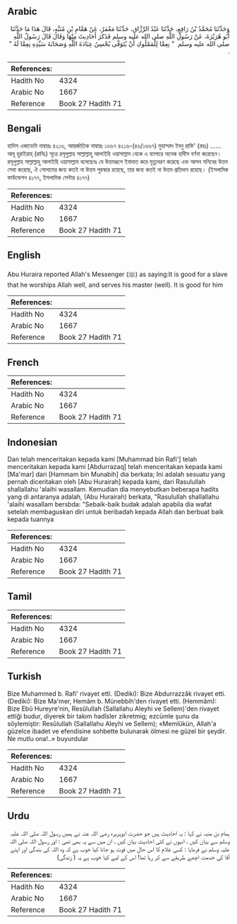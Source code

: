 ## Arabic


<div dir="rtl" lang="ar" style={{fontSize:'larger',backgroundColor:'#f8f9fa',padding:20}}>
وَحَدَّثَنَا مُحَمَّدُ بْنُ رَافِعٍ، حَدَّثَنَا عَبْدُ الرَّزَّاقِ، حَدَّثَنَا مَعْمَرٌ، عَنْ هَمَّامِ بْنِ مُنَبِّهٍ، قَالَ هَذَا مَا حَدَّثَنَا أَبُو هُرَيْرَةَ، عَنْ رَسُولِ اللَّهِ صلى الله عليه وسلم فَذَكَرَ أَحَادِيثَ مِنْهَا وَقَالَ قَالَ رَسُولُ اللَّهِ صلى الله عليه وسلم ‏ "‏ نِعِمَّا لِلْمَمْلُوكِ أَنْ يُتَوَفَّى يُحْسِنُ عِبَادَةَ اللَّهِ وَصَحَابَةَ سَيِّدِهِ نِعِمَّا لَهُ ‏"‏ ‏.‏
</div>
<div style={{backgroundColor:'#f8f9fa',padding:20, marginBottom: 10}}><table> <thead> <tr> <th>References:</th> <th></th> </tr> </thead> <tbody><tr><td>Hadith No</td><td>4324</td></tr><tr><td>Arabic No</td><td>1667</td></tr><tr><td>Reference</td><td>Book 27 Hadith 71</td></tr></tbody></table></div>

## Bengali


<div dir="ltr" lang="bn" style={{fontSize:'larger',backgroundColor:'#f8f9fa',padding:20}}>
হাদিস একাডেমি নাম্বারঃ ৪২১৬, আন্তর্জাতিক নাম্বারঃ ১৬৬৭ ৪২১৬-(৪৬/১৬৬৭) মুহাম্মাদ ইবনু রাফি' (রহঃ) ...... আবূ হুরাইরাহ্ (রাযিঃ) সূত্রে রসূলুল্লাহ সাল্লাল্লাহু আলাইহি ওয়াসাল্লাম থেকে এ ব্যাপারে অনেক হাদীস বর্ণনা করেছেন। রসূলুল্লাহ সাল্লাল্লাহু আলাইহি ওয়াসাল্লাম বলেছেনঃ যে উত্তমরূপে ইবাদাত করে মৃত্যুবরণ করেছে এবং আপন মনিবের উত্তম সেবা করেছে, ঐ গোলামের জন্য কতই না উত্তম পুরস্কার রয়েছে, তার জন্য কতই না উত্তম প্রতিদান রয়েছে। (ইসলামিক ফাউন্ডেশন ৪১৭৭, ইসলামিক সেন্টার ৪১৭৭)
</div>
<div style={{backgroundColor:'#f8f9fa',padding:20, marginBottom: 10}}><table> <thead> <tr> <th>References:</th> <th></th> </tr> </thead> <tbody><tr><td>Hadith No</td><td>4324</td></tr><tr><td>Arabic No</td><td>1667</td></tr><tr><td>Reference</td><td>Book 27 Hadith 71</td></tr></tbody></table></div>

## English


<div dir="ltr" lang="en" style={{fontSize:'larger',backgroundColor:'#f8f9fa',padding:20}}>
Abu Huraira reported Allah's Messenger (ﷺ) as saying:It is good for a slave that he worships Allah well, and serves his master (well). It is good for him
</div>
<div style={{backgroundColor:'#f8f9fa',padding:20, marginBottom: 10}}><table> <thead> <tr> <th>References:</th> <th></th> </tr> </thead> <tbody><tr><td>Hadith No</td><td>4324</td></tr><tr><td>Arabic No</td><td>1667</td></tr><tr><td>Reference</td><td>Book 27 Hadith 71</td></tr></tbody></table></div>

## French


<div dir="ltr" lang="fr" style={{fontSize:'larger',backgroundColor:'#f8f9fa',padding:20}}>

</div>
<div style={{backgroundColor:'#f8f9fa',padding:20, marginBottom: 10}}><table> <thead> <tr> <th>References:</th> <th></th> </tr> </thead> <tbody><tr><td>Hadith No</td><td>4324</td></tr><tr><td>Arabic No</td><td>1667</td></tr><tr><td>Reference</td><td>Book 27 Hadith 71</td></tr></tbody></table></div>

## Indonesian


<div dir="ltr" lang="id" style={{fontSize:'larger',backgroundColor:'#f8f9fa',padding:20}}>
Dan telah menceritakan kepada kami [Muhammad bin Rafi'] telah menceritakan kepada kami [Abdurrazaq] telah menceritakan kepada kami [Ma'mar] dari [Hammam bin Munabih] dia berkata; Ini adalah sesuatu yang pernah diceritakan oleh [Abu Hurairah] kepada kami, dari Rasulullah shallallahu 'alaihi wasallam. Kemudian dia menyebutkan beberapa hadits yang di antaranya adalah, (Abu Hurairah) berkata, "Rasulullah shallallahu 'alaihi wasallam bersbda: "Sebaik-baik budak adalah apabila dia wafat setelah membaguskan diri untuk beribadah kepada Allah dan berbuat baik kepada tuannya
</div>
<div style={{backgroundColor:'#f8f9fa',padding:20, marginBottom: 10}}><table> <thead> <tr> <th>References:</th> <th></th> </tr> </thead> <tbody><tr><td>Hadith No</td><td>4324</td></tr><tr><td>Arabic No</td><td>1667</td></tr><tr><td>Reference</td><td>Book 27 Hadith 71</td></tr></tbody></table></div>

## Tamil


<div dir="ltr" lang="ta" style={{fontSize:'larger',backgroundColor:'#f8f9fa',padding:20}}>

</div>
<div style={{backgroundColor:'#f8f9fa',padding:20, marginBottom: 10}}><table> <thead> <tr> <th>References:</th> <th></th> </tr> </thead> <tbody><tr><td>Hadith No</td><td>4324</td></tr><tr><td>Arabic No</td><td>1667</td></tr><tr><td>Reference</td><td>Book 27 Hadith 71</td></tr></tbody></table></div>

## Turkish


<div dir="ltr" lang="tr" style={{fontSize:'larger',backgroundColor:'#f8f9fa',padding:20}}>
Bize Muhammed b. Rafi' rivayet etti. (Dediki): Bize Abdurrazzâk rivayet etti. (Dediki): Bize Ma'mer, Hemâm b. Münebbih'den rivayet etti. (Hemmâm): Bize Ebû Hureyre'nin, Resûlullah (Sallallahu Aleyhi ve Sellem)'den rivayet ettiği budur, diyerek bir takım hadîsler zikretmig; ezcümle şunu da söylemiştir: Resûlullah (Sallallahu Aleyhi ve Sellem); «Memlûkün, Allah'a güzelce ibadet ve efendisine sohbette bulunarak ölmesi ne güzel bir şeydir. Ne mutlu ona!..» buyurdular
</div>
<div style={{backgroundColor:'#f8f9fa',padding:20, marginBottom: 10}}><table> <thead> <tr> <th>References:</th> <th></th> </tr> </thead> <tbody><tr><td>Hadith No</td><td>4324</td></tr><tr><td>Arabic No</td><td>1667</td></tr><tr><td>Reference</td><td>Book 27 Hadith 71</td></tr></tbody></table></div>

## Urdu


<div dir="rtl" lang="ur" style={{fontSize:'larger',backgroundColor:'#f8f9fa',padding:20}}>
ہمام بن منبہ نے کہا : یہ احادیث ہیں جو حضرت ابوہریرہ رضی اللہ عنہ نے ہمیں رسول اللہ صلی اللہ علیہ وسلم سے بیان کیں ، انہوں نے کئی احادیث بیان کیں ، ان میں سے یہ بھی تھی : اور رسول اللہ صلی اللہ علیہ وسلم نے فرمایا : کسی غلام کا اس حال میں فوت ہو جانا کیا خوب ہے کہ وہ اللہ کی بندگی اور اپنے آقا کی خدمت اچھے طریقے سے کر رہا تھا! اس کے لیے کیا خوب ہے یہ ( زندگی)
</div>
<div style={{backgroundColor:'#f8f9fa',padding:20, marginBottom: 10}}><table> <thead> <tr> <th>References:</th> <th></th> </tr> </thead> <tbody><tr><td>Hadith No</td><td>4324</td></tr><tr><td>Arabic No</td><td>1667</td></tr><tr><td>Reference</td><td>Book 27 Hadith 71</td></tr></tbody></table></div>